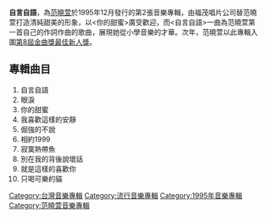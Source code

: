 {{unreferenced|time=2012-06-22T03:39:05+00:00}}
{{Infobox album
| name       = 自言自語
| type       = [[專輯|專輯]]
| artist     = [[范曉萱|范曉萱]]
| cover      = Ziyanziyu.jpg
<!-- 未知參數 | background = white -->
| released   = 1995年12月
| recorded   = 
| genre      = [[流行音樂|流行音樂]]
| length     = 47:28
| label      = [[福茂唱片|福茂唱片]]
| producer   = 
| reviews    = 
| prev_title = Rain 
| prev_year  = 1995 <!-- 4月 -->
| next_title = 小魔女的魔法書第一集
| next_year  = 1996 <!-- 4月 -->
}}
'''自言自語'''，為[[范曉萱|范曉萱]]於1995年12月發行的第2張音樂專輯，由福茂唱片公司替范曉萱打造清純甜美的形象，以<你的甜蜜>廣受歡迎，而<自言自語>一曲為范曉萱第一首自己的作詞作曲的歌曲，展現她從小學音樂的才華。次年，范曉萱以此專輯入圍[[第8屆金曲獎|第8屆金曲獎]][[最佳新人獎_(金曲獎)|最佳新人獎]]。

==專輯曲目==
# 自言自語
# 眼淚
# 你的甜蜜
# 我喜歡這樣的安靜
# 倔強的不說
# 相約1999		
# 寂寞熱帶魚		
# 別在我的背後說壞話
# 就是這樣的喜歡你
# 只喝可樂的貓


[[Category:台灣音樂專輯|Category:台灣音樂專輯]]
[[Category:流行音樂專輯|Category:流行音樂專輯]]
[[Category:1995年音樂專輯|Category:1995年音樂專輯]]
[[Category:范曉萱音樂專輯|Category:范曉萱音樂專輯]]